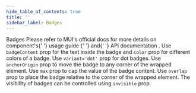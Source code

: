 ```yaml
---
hide_table_of_contents: true
title: ''
sidebar_label: Badges
---
```




<Grid container spacing={6}>
  <Grid item xs={12}>
    <Typography variant='h5'>Badges</Typography>
    <Typography variant='body2'>
      Please refer to MUI&#39;s official docs for more details on component&#39;s{' '}
      <Link href='https://mui.com/material-ui/react-badge/' target='_blank' rel='noopener noreferrer' className='no-underline'>
        usage guide
      </Link>{' '}
      and{' '}
      <Link href='https://mui.com/material-ui/api/badge/' target='_blank' rel='noopener noreferrer' className='no-underline'>
        API documentation
      </Link>
      .
    </Typography>
  </Grid>
  <Grid item xs={12} md={6}>
    <CardSnippet
      title="Basic Badges"
      code={SourceCodeBadgesBasic}
    >
      <Typography className='mbe-6'>
        Use <code>badgeContent</code> prop for the text inside the badge and <code>color</code> prop for different colors of a badge.
      </Typography>
      <BadgesBasic />
    </CardSnippet>
  </Grid>
  <Grid item xs={12} md={6}>
    <CardSnippet
      title="Dot Badges"
      code={SourceCodeBadgesDot}
    >
      <Typography className='mbe-6'>
        Use <code>variant='dot'</code> prop for dot badges.
      </Typography>
      <BadgesDot />
    </CardSnippet>
  </Grid>
  <Grid item xs={12} md={6}>
    <CardSnippet
      title="Badge Alignment"
      code={SourceCodeBadgesAlignment}
    >
      <Typography className='mbe-6'>
        Use <code>anchorOrigin</code> prop to move the badge to any corner of the wrapped element.
      </Typography>
      <BadgesAlignment />
    </CardSnippet>
  </Grid>
  <Grid item xs={12} md={6}>
    <CardSnippet
      title="Maximum Value"
      code={SourceCodeBadgesMaxValue}
    >
      <Typography className='mbe-6'>
        Use <code>max</code> prop to cap the value of the badge content.
      </Typography>
      <BadgesMaxValue />
    </CardSnippet>
  </Grid>
  <Grid item xs={12} md={6}>
    <CardSnippet
      title="Badge Overlap"
      code={SourceCodeBadgesOverlap}
    >
      <Typography className='mbe-6'>
        Use <code>overlap</code> prop to place the badge relative to the corner of the wrapped element.
      </Typography>
      <BadgesOverlap />
    </CardSnippet>
  </Grid>
  <Grid item xs={12} md={6}>
    <CardSnippet
      title="Badge visibility"
      code={SourceCodeBadgesVisibility}
    >
      <Typography className='mbe-6'>
        The visibility of badges can be controlled using <code>invisible</code> prop.
      </Typography>
      <BadgesVisibility />
    </CardSnippet>
  </Grid>
</Grid>